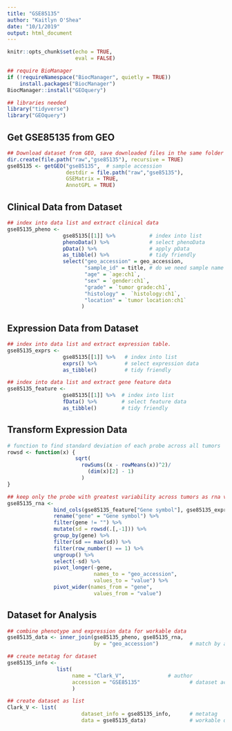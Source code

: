 ```yaml
---
title: "GSE85135"
author: "Kaitlyn O'Shea"
date: "10/1/2019"
output: html_document
---
```


```r
knitr::opts_chunk$set(echo = TRUE,
                      eval = FALSE)
```

```r
## require BioManager
if (!requireNamespace("BiocManager", quietly = TRUE))
    install.packages("BiocManager")
BiocManager::install("GEOquery") 
```

```r
## libraries needed
library("tidyverse")
library("GEOquery")
```

## Get GSE85135 from GEO
```r
## Download dataset from GEO, save downloaded files in the same folder as this .Rmd file.
dir.create(file.path("raw","gse85135"), recursive = TRUE)
gse85135 <- getGEO("gse85135",  # sample accession 
                   destdir = file.path("raw","gse85135"),
                   GSEMatrix = TRUE,
                   AnnotGPL = TRUE)
```

## Clinical Data from Dataset
```r
## index into data list and extract clinical data
gse85135_pheno <-
                  gse85135[[1]] %>%           # index into list 
                  phenoData() %>%             # select phenoData
                  pData() %>%                 # apply pData
                  as_tibble() %>%             # tidy friendly
                  select("geo_accession" = geo_accession,
                         "sample_id" = title, # do we need sample name and accession number?
                         "age" = `age:ch1`,       
                         "sex" = `gender:ch1`,         
                         "grade" = `tumor grade:ch1`,         
                         "histology" =  `histology:ch1`,   
                         "location" = `tumor location:ch1`      
                        ) 
```

## Expression Data from Dataset
```r
## index into data list and extract expression table.
gse85135_exprs <- 
                  gse85135[[1]] %>%   # index into list 
                  exprs() %>%         # select expression data
                  as_tibble()         # tidy friendly

## index into data list and extract gene feature data
gse85135_feature <- 
                  gse85135[[1]] %>%  # index into list 
                  fData() %>%        # select feature data
                  as_tibble()        # tidy friendly
```

## Transform Expression Data
``` r
# function to find standard deviation of each probe across all tumors
rowsd <- function(x) {
                      sqrt(
                        rowSums((x - rowMeans(x))^2)/
                          (dim(x)[2] - 1)
                        )
}

## keep only the probe with greatest variability across tumors as rna variable and gene names
gse85135_rna <-
               bind_cols(gse85135_feature["Gene symbol"], gse85135_exprs) %>% # add gene name to expression data
               rename("gene" = "Gene symbol") %>%                             # rename name variable as 'gene' 
               filter(gene != "") %>%                                         # keep only data for named genes
               mutate(sd = rowsd(.[,-1])) %>%                                 # calculate sd for each probe, index out gene name
               group_by(gene) %>%                                             # group probes by gene
               filter(sd == max(sd)) %>%                                      # keep the probe with the max variation for each gene
               filter(row_number() == 1) %>%                                  # remove duplicates
               ungroup() %>%                                                  # ungroup by genes 
               select(-sd) %>%                                                # select all but sd column
               pivot_longer(-gene,                                            # do not group by gene 
                            names_to = "geo_accession",                       # 'key' via gather
                            values_to = "value") %>%                          
               pivot_wider(names_from = "gene",                               # final format genes as rows
                            values_from = "value")                            # final format expression across accession as columns    

```

## Dataset for Analysis
```r
## combine phenotype and expression data for workable data
gse85135_data <- inner_join(gse85135_pheno, gse85135_rna, 
                            by = "geo_accession")          # match by accession

## create metatag for dataset
gse85135_info <-  
                list(
                     name = "Clark_V",              # author
                     accession = "GSE85135"                # dataset accession 
                     )

## create dataset as list 
Clark_V <- list(
                        dataset_info = gse85135_info,      # metatag
                        data = gse85135_data)              # workable data
```
